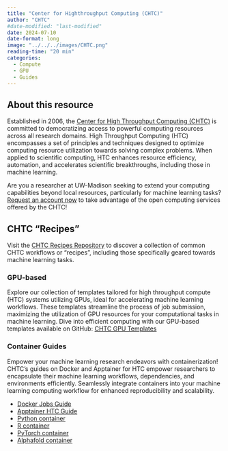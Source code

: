 ```yaml
---
title: "Center for Highthroughput Computing (CHTC)"
author: "CHTC"
#date-modified: "last-modified"
date: 2024-07-10
date-format: long
image: "../../../images/CHTC.png"
reading-time: "20 min"
categories:
  - Compute
  - GPU
  - Guides
---
```


## About this resource
Established in 2006, the [Center for High Throughput Computing (CHTC)](https://chtc.cs.wisc.edu/) is committed to democratizing access to powerful computing resources across all research domains. High Throughput Computing (HTC) encompasses a set of principles and techniques designed to optimize computing resource utilization towards solving complex problems. When applied to scientific computing, HTC enhances resource efficiency, automation, and accelerates scientific breakthroughs, including those in machine learning.

Are you a researcher at UW-Madison seeking to extend your computing capabilities beyond local resources, particularly for machine learning tasks?  [Request an account now](https://chtc.cs.wisc.edu/uw-research-computing/form.html) to take advantage of the open computing services offered by the CHTC! 

## CHTC "Recipes"
Visit the [CHTC Recipes Repository](https://github.com/CHTC/recipes) to discover a collection of common CHTC workflows or "recipes", including those specifically geared towards machine learning tasks.

### GPU-based 
Explore our collection of templates tailored for high throughput compute (HTC) systems utilizing GPUs, ideal for accelerating machine learning workflows. These templates streamline the process of job submission, maximizing the utilization of GPU resources for your computational tasks in machine learning. Dive into efficient computing with our GPU-based templates available on GitHub: [CHTC GPU Templates](https://github.com/CHTC/templates-GPUs)

### Container Guides
Empower your machine learning research endeavors with containerization! CHTC's guides on Docker and Apptainer for HTC empower researchers to encapsulate their machine learning workflows, dependencies, and environments efficiently. Seamlessly integrate containers into your machine learning computing workflow for enhanced reproducibility and scalability.

* [Docker Jobs Guide](https://chtc.cs.wisc.edu/uw-research-computing/docker-jobs)
* [Apptainer HTC Guide](https://chtc.cs.wisc.edu/uw-research-computing/apptainer-htc)
* [Python container](https://github.com/CHTC/recipes/tree/main/software/Python)
* [R container](https://github.com/CHTC/recipes/tree/main/software/R)
* [PyTorch container](https://github.com/CHTC/recipes/tree/main/software/PyTorch)
* [Alphafold container](https://github.com/CHTC/recipes/blob/main/software/AlphaFold)

